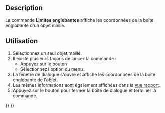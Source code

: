 <languages/>

{{Docnav/fr
|[[Mesh_EvaluateSolid/fr|Solidité du maillage]]
|[[Mesh_VertexCurvature/fr|Courbure]]
|[[Mesh_Workbench/fr|Atelier Mesh]]
|IconL=Mesh_EvaluateSolid.svg
|IconR=Mesh_VertexCurvature.svg
|IconC=Workbench_Mesh.svg
}}

{{GuiCommand/fr
|Name=Mesh BoundingBox
|Name/fr=Mesh Limites englobantes
|MenuLocation=Maillages → Analyser → Afficher les coordonnées de la boîte englobante
|Workbenches=[[Mesh_Workbench/fr|Mesh]]
}}

==Description==

La commande '''Limites englobantes''' affiche les coordonnées de la boîte englobante d'un objet maillé.

<span id="Usage"></span>
==Utilisation==

# Sélectionnez un seul objet maillé.
# Il existe plusieurs façons de lancer la commande :
#* Appuyez sur le bouton {{Button|[[Image:Mesh_BoundingBox.svg|16px]] [[Mesh_BoundingBox/fr|Afficher les coordonnées de la boîte englobante]]}}
#* Sélectionnez l'option {{MenuCommand|Maillages → Analyser → [[Image:Mesh_BoundingBox.svg|16px]] Afficher les coordonnées de la boîte englobante}} du menu.
# La fenêtre de dialogue {{MenuCommand|Limites englobantes}} s'ouvre et affiche les coordonnées de la boîte englobante de l'objet.
# Les mêmes informations sont également affichées dans la [[Report_view/fr|vue rapport]].
# Appuyez sur le bouton {{Button|OK}} pour fermer la boîte de dialogue et terminer la commande.


{{Docnav/fr
|[[Mesh_EvaluateSolid/fr|Solidité du maillage]]
|[[Mesh_VertexCurvature/fr|Courbure]]
|[[Mesh_Workbench/fr|Atelier Mesh]]
|IconL=Mesh_EvaluateSolid.svg
|IconR=Mesh_VertexCurvature.svg
|IconC=Workbench_Mesh.svg
}}

{{Mesh Tools navi{{#translation:}}}}
{{Userdocnavi{{#translation:}}}}
{{clear}}